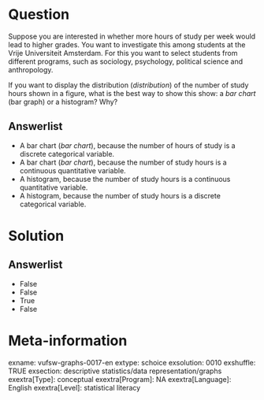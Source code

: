 Question
========
Suppose you are interested in whether more hours of study per week would lead to higher grades. You want to investigate this among students at the Vrije Universiteit Amsterdam. For this you want to select students from different programs, such as sociology, psychology, political science and anthropology.  
  
If you want to display the distribution (*distribution*) of the number of study hours shown in a figure, what is the best way to show this show: a *bar chart* (bar graph) or a histogram? Why?

Answerlist
----------
* A bar chart (*bar chart*), because the number of hours of study is a discrete categorical variable.
* A bar chart (*bar chart*), because the number of study hours is a continuous quantitative variable.
* A histogram, because the number of study hours is a continuous quantitative variable.
* A histogram, because the number of study hours is a discrete categorical variable.

Solution
========

Answerlist
----------
* False
* False
* True
* False

Meta-information
================
exname: vufsw-graphs-0017-en
extype: schoice
exsolution: 0010
exshuffle: TRUE
exsection: descriptive statistics/data representation/graphs
exextra[Type]: conceptual
exextra[Program]: NA
exextra[Language]: English
exextra[Level]: statistical literacy

